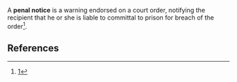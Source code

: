 A '''penal notice''' is a warning endorsed on a court order, notifying the recipient that he or she is liable to committal to prison for breach of the order<ref>[http://www.divorce-glossary.co.uk/penal-notice.html]</ref>.

== References ==
<!--See http://en.wikipedia.org/wiki/Wikipedia:Footnotes for an explanation of how to generate footnotes using the<ref> and </ref> tags and the tag below -->

<div class="references-2column"><references/></div>

{{Stub}}
{{Stub-Law}}